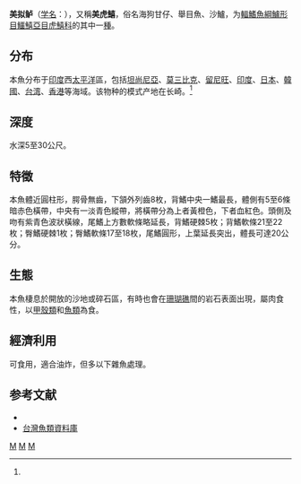 {{Speciesbox
| taxon = Parapercis pulchella
| image = Toragisu.jpg
| status = NE
| binomial_authority = Temminck et Schlegel, 1842<ref name='id7991'>{{cite web| url =http://www.bioinfo.cn/db05/BjdwSpecies.php?action=view&id=7991| title =美拟鲈| work =中国动物物种编目数据库| publisher =中国科学院微生物研究所| author =中国科学院动物研究所| accessdate =2009-04-16| deadurl =yes| archiveurl =https://web.archive.org/web/20160305061408/http://www.bioinfo.cn/db05/BjdwSpecies.php?action=view&id=7991| archivedate =2016-03-05}}</ref>
| synonyms = *''Percis pulchella''<br /><small>Temminck & Schlegel, 1843</small>
}}

'''美拟鲈'''（[[学名|学名]]：{{lang|la|''Parapercis pulchella''}}），又稱'''美虎鱚'''，俗名海狗甘仔、舉目魚、沙鱸，为[[輻鰭魚綱|輻鰭魚綱]][[鱸形目|鱸形目]][[鱷鱚亞目|鱷鱚亞目]][[虎鱚科|虎鱚科]]的其中一[[種|種]]。

==分布==
本魚分布于[[印度|印度]]西[[太平洋|太平洋]]區，包括[[坦尚尼亞|坦尚尼亞]]、[[莫三比克|莫三比克]]、[[留尼旺|留尼旺]]、[[印度|印度]]、[[日本|日本]]、[[韓國|韓國]]、[[台湾|台湾]]、[[香港|香港]]等海域。该物种的模式产地在长崎。<ref name='id7991'/>

==深度==
水深5至30公尺。

==特徵==
本魚體近圓柱形，腭骨無齒，下頷外列齒8枚，背鰭中央一鰭最長，體側有5至6條暗赤色橫帶，中央有一淡青色縱帶，將橫帶分為上者黃橙色，下者血紅色。頭側及吻有紫青色波狀橫線，尾鰭上方數軟條略延長，背鰭硬棘5枚；背鰭軟條21至22枚；臀鰭硬棘1枚；臀鰭軟條17至18枚，尾鰭圓形，上葉延長突出，體長可達20公分。

==生態==
本魚棲息於開放的沙地或碎石區，有時也會在[[珊瑚礁|珊瑚礁]]間的岩石表面出現，屬肉食性，以[[甲殼類|甲殼類]]和[[魚類|魚類]]為食。

==經濟利用==
可食用，適合油炸，但多以下雜魚處理。

== 参考文献 ==
{{reflist}}
*{{FishBase_species|genus=Parapercis|species=pulchella|year=2011|month=12}}
*[http://fishdb.sinica.edu.tw/ 台灣魚類資料庫] {{Wayback|url=http://fishdb.sinica.edu.tw/ |date=20160304193340 }}

{{taxonbar}}
[[Category:_1842年描述的鱼类|M]]
[[Category:食用鱼|M]]
[[Category:拟鲈属|M]]